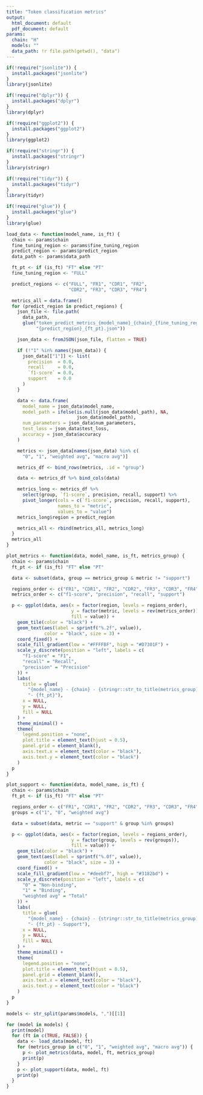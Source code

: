 ```yaml
---
title: "Token classification metrics"
output:
  html_document: default
  pdf_document: default
params:
  chain: "H"
  models: ""
  data_path: !r file.path(getwd(), "data")
---
```

```r
if(!require("jsonlite")) {
  install.packages("jsonlite")
}
library(jsonlite)

if(!require("dplyr")) {
  install.packages("dplyr")
}
library(dplyr)

if(!require("ggplot2")) {
  install.packages("ggplot2")
}
library(ggplot2)

if(!require("stringr")) {
  install.packages("stringr")
}
library(stringr)

if(!require("tidyr")) {
  install.packages("tidyr")
}
library(tidyr)

if(!require("glue")) {
  install.packages("glue")
}
library(glue)
```

```r
load_data <- function(model_name, is_ft) {
  chain <- params$chain
  fine_tuning_region <- params$fine_tuning_region
  predict_region <- params$predict_region
  data_path <- params$data_path

  ft_pt <- if (is_ft) "FT" else "PT"
  fine_tuning_region <- "FULL"

  predict_regions <- c("FULL", "FR1", "CDR1", "FR2",
                       "CDR2", "FR3", "CDR3", "FR4")

  metrics_all = data.frame()
  for (predict_region in predict_regions) {
    json_file <- file.path(
      data_path,
      glue("token_predict_metrics_{model_name}_{chain}_{fine_tuning_region}_",
           "{predict_region}_{ft_pt}.json"))

    json_data <- fromJSON(json_file, flatten = TRUE)

    if (!"1" %in% names(json_data)) {
      json_data[["1"]] <- list(
        precision  = 0.0,
        recall     = 0.0,
        `f1-score` = 0.0,
        support    = 0.0
      )
    }

    data <- data.frame(
      model_name = json_data$model_name,
      model_path = ifelse(is.null(json_data$model_path), NA,
                          json_data$model_path),
      num_parameters = json_data$num_parameters,
      test_loss = json_data$test_loss,
      accuracy = json_data$accuracy
    )

    metrics <- json_data[names(json_data) %in% c(
      "0", "1", "weighted avg", "macro avg")]

    metrics_df <- bind_rows(metrics, .id = "group")

    data <- metrics_df %>% bind_cols(data)

    metrics_long <- metrics_df %>%
      select(group, `f1-score`, precision, recall, support) %>%
      pivot_longer(cols = c(`f1-score`, precision, recall, support),
                   names_to = "metric",
                   values_to = "value")
    metrics_long$region = predict_region

    metrics_all <- rbind(metrics_all, metrics_long)
  }
  metrics_all
}

plot_metrics <- function(data, model_name, is_ft, metrics_group) {
  chain <- params$chain
  ft_pt <- if (is_ft) "FT" else "PT"

  data <- subset(data, group == metrics_group & metric != "support")

  regions_order <- c("FR1", "CDR1", "FR2", "CDR2", "FR3", "CDR3", "FR4", "FULL")
  metrics_order <- c("f1-score", "precision", "recall", "support")

  p <- ggplot(data, aes(x = factor(region, levels = regions_order),
                        y = factor(metric, levels = rev(metrics_order)),
                        fill = value)) +
    geom_tile(color = "black") +
    geom_text(aes(label = sprintf("%.2f", value)),
              color = "black", size = 3) +
    coord_fixed() +
    scale_fill_gradient(low = "#FFFFBF", high = "#D7301F") +
    scale_y_discrete(position = "left", labels = c(
      "f1-score" = "F1",
      "recall" = "Recall",
      "precision" = "Precision"
    )) +
    labs(
      title = glue(
        "{model_name} - {chain} - {stringr::str_to_title(metrics_group)} ",
        "- {ft_pt}"),
      x = NULL,
      y = NULL,
      fill = NULL
    ) +
    theme_minimal() +
    theme(
      legend.position = "none",
      plot.title = element_text(hjust = 0.5),
      panel.grid = element_blank(),
      axis.text.x = element_text(color = "black"),
      axis.text.y = element_text(color = "black")
    )
  p
}

plot_support <- function(data, model_name, is_ft) {
  chain <- params$chain
  ft_pt <- if (is_ft) "FT" else "PT"

  regions_order <- c("FR1", "CDR1", "FR2", "CDR2", "FR3", "CDR3", "FR4", "FULL")
  groups = c("1", "0", "weighted avg")

  data = subset(data, metric == "support" & group %in% groups)

  p <- ggplot(data, aes(x = factor(region, levels = regions_order),
                        y = factor(group, levels = rev(groups)),
                        fill = value)) +
    geom_tile(color = "black") +
    geom_text(aes(label = sprintf("%.0f", value)),
              color = "black", size = 3) +
    coord_fixed() +
    scale_fill_gradient(low = "#deebf7", high = "#3182bd") +
    scale_y_discrete(position = "left", labels = c(
      "0" = "Non-binding",
      "1" = "Binding",
      "weighted avg" = "Total"
    )) +
    labs(
      title = glue(
        "{model_name} - {chain} - {stringr::str_to_title(metrics_group)} ",
        "- {ft_pt} - Support"),
      x = NULL,
      y = NULL,
      fill = NULL
    ) +
    theme_minimal() +
    theme(
      legend.position = "none",
      plot.title = element_text(hjust = 0.5),
      panel.grid = element_blank(),
      axis.text.x = element_text(color = "black"),
      axis.text.y = element_text(color = "black")
    )
  p
}
```

```r
models <- str_split(params$models, ",")[[1]]

for (model in models) {
  print(model)
  for (ft in c(TRUE, FALSE)) {
    data <- load_data(model, ft)
    for (metrics_group in c("0", "1", "weighted avg", "macro avg")) {
      p <- plot_metrics(data, model, ft, metrics_group)
      print(p)
    }
    p <- plot_support(data, model, ft)
    print(p)
  }
}
```
